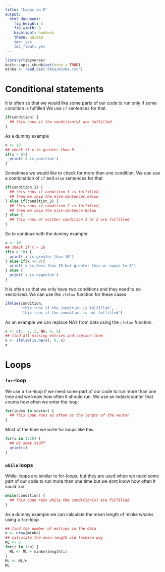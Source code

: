 ```yaml
---
title: "Loops in R"
output: 
  html_document:
    fig_height: 4
    fig_width: 8
    highlight: haddock
    theme: united
    toc: yes
    toc_float: yes
---
```


```r
library(tidyverse)
knitr::opts_chunk$set(echo = TRUE)
minke <- read_csv('data/minke.csv')
```


# Conditional statements

It is often so that we would like some parts of our code to run only if some condition is fulfilled
We use `if` sentences for that.

```r
if(condition) {
  ## this runs if the condition(s) are fulfilled
}
```

As a dummy example 

```r
x <- 10
## check if x is greater than 0
if(x > 0){
  print('x is positive')
}
```

Sometimes we would like to check for more than one condition. We can use a combination of `if` and `else` sentences for that

```r
if(condition_1) {
  ## this runs if condition 1 is fulfilled,
  ## then we skip the else-sentences below
} else if(condition_2) {
  ## this runs if condition 2 is fulfilled,
  ## then we skip the else-sentence below
} else {
  ## this runs of neither condition 1 or 2 are fulfilled
}
```

So to continue with the dummy example:

```r
x <- 10
## check if x > 10
if(x > 10) {
  print('x is greater than 10')
} else if(x >= 0){
  print('x is less than 10 but greater than or equal to 0')
} else {
  print('x is negative')
}
```


It is often so that we only have two conditions and they need to be vectorised. We can use the `ifelse` function for these cases

```r
ifelse(condition,
       'this runs if the condition is fulfilled',
       'this runs if the condition is not fulfilled')
```


As an example we can replace NA’s from data using the `ifelse` function:

```r

x <- c(1, 2, 3, NA, 4, 5)
## find all missing entries and replace them
x <- ifelse(is.na(x), 0, x)
x
```

# Loops

### `for`-loop

We use a `for`-loop if we need some part of our code to run more than one time and we know how often it should run. We use an index/counter that counts how often we enter the loop:

```r
for(index in vector) {
  ## This code runs as often as the length of the vector
}

```

Most of the time we write for loops like this:
```r
for(i in 1:10) {
  ## do some stuff
  print(i)
}
```


### `while` loops

While-loops are similar to for-loops, but they are used when we need some part of our code to run more
than one time but we dont know how often it sould run. 

```r

while(condition) {
  ## This code runs while the condition(s) are fulfilled
}

```

As a dummy example we can calculate the mean length of minke whales using a `for`-loop

```r
## find the number of entries in the data
n <- nrow(minke)
## calculate the mean length old fashion way
ML <- 0
for(i in 1:n) {
  ML <- ML + minke$length[i]
}
ML <- ML/n
ML
```



